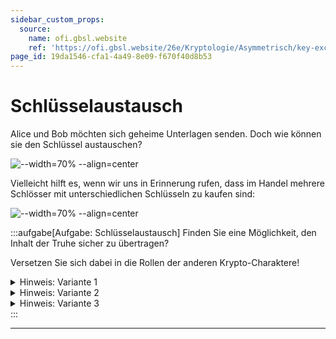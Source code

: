 ```yaml
---
sidebar_custom_props:
  source:
    name: ofi.gbsl.website
    ref: 'https://ofi.gbsl.website/26e/Kryptologie/Asymmetrisch/key-exchange'
page_id: 19da1546-cfa1-4a49-8e09-f670f40d8b53
---
```


# Schlüsselaustausch

Alice und Bob möchten sich geheime Unterlagen senden. Doch wie können sie den Schlüssel austauschen?

![--width=70% --align=center](img/key-exchange.svg)


Vielleicht hilft es, wenn wir uns in Erinnerung rufen, dass im Handel mehrere Schlösser mit unterschiedlichen Schlüsseln zu kaufen sind:

![--width=70% --align=center](img/key-exchange-2.svg)

:::aufgabe[Aufgabe: Schlüsselaustausch]
Finden Sie eine Möglichkeit, den Inhalt der Truhe sicher zu übertragen?

Versetzen Sie sich dabei in die Rollen der anderen Krypto-Charaktere!

<details>
  <summary>Hinweis: Variante 1</summary>
  <div>
    #### Variante 1: Eigene Schlösser Verteilen

    Können Sie sich zusammenreimen, wie die geheimen Unterlagen versendet werden? Wo liegen allenfalls Probleme?
  </div>
</details>


<details>
  <summary>Hinweis: Variante 2</summary>
  <div>
    #### Variante 2: Eigene Schlösser Verteilen

    ![--width=80% --align=center](img/asymm-encryption-2.svg)

    Wie können die Unterlagen sicher zugestellt werden? Wo liegen allenfalls Probleme?
  </div>
</details>


<details>
  <summary>Hinweis: Variante 3</summary>
  <div>
    #### Variante 3: Schlösser beim vertrauenswürdigen Trent beziehen

    ![--width=80% --align=center](img/asymm-encryption-3.svg)

    Wie können die Unterlagen sicher zugestellt werden? Wo liegen allenfalls Probleme?
  </div>
</details>
:::

---
